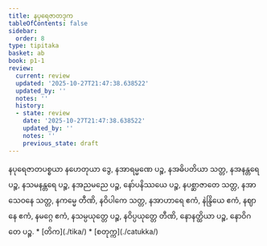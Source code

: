```yaml
---
title: နပုရေဇာတဒုက
tableOfContents: false
sidebar:
  order: 8
type: tipitaka
basket: ab
book: p1-1
review:
  current: review
  updated: '2025-10-27T21:47:38.638522'
  updated_by: ''
  notes: ''
  history:
  - state: review
    date: '2025-10-27T21:47:38.638522'
    updated_by: ''
    notes: ''
    previous_state: draft
---
```



<ReviewStatus review={frontmatter.review} showDetails={true} />

<HypothesisAnnotation frontmatter={frontmatter} />

<DynamicBreadcrumb />

<Division number="56" book="p1-1" e="ch" v="36" p="21">

<Paragraph number="259" book="p1-1">
နပုရေဇာတပစ္စယာ နဟေတုယာ ဒွေ, နအာရမ္မဏေ ပဉ္စ, နအဓိပတိယာ သတ္တ, နအနန္တရေ ပဉ္စ, နသမနန္တရေ ပဉ္စ, နအညမညေ ပဉ္စ, နော်ပနိဿယေ ပဉ္စ, နပစ္ဆာဇာတေ သတ္တ, နအာသေဝနေ သတ္တ, နကမ္မေ တီဏိ, နဝိပါကေ သတ္တ, နအာဟာရေ ဧကံ, နဲန္ဒြိယေ ဧကံ, နဈာနေ ဧကံ, နမဂ္ဂေ ဧကံ, နသမ္ပယုတ္တေ ပဉ္စ, နဝိပ္ပယုတ္တေ တီဏိ, နောနတ္ထိယာ ပဉ္စ, နောဝိဂတေ ပဉ္စ.

</Paragraph>
</Division>

<TableOfContents book="p1-1">
* [တိက](./tika/)
* [စတုက္က](./catukka/)
</TableOfContents>
